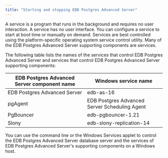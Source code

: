 ```yaml
---
title: "Starting and stopping EDB Postgres Advanced Server"
---
```


A service is a program that runs in the background and requires no user interaction. A service has no user interface. You can configure a service to start at boot time or manually on demand. Services are best controlled using the platform-specific operating system service control utility. Many of the EDB Postgres Advanced Server supporting components are services.

The following table lists the names of the services that control EDB Postgres Advanced Server and services that control EDB Postgres Advanced Server supporting components:

| EDB Postgres Advanced Server component name | Windows service name                |
| ------------------------------ | ------------------------------------------------ |
| EDB Postgres Advanced Server   | edb-as-16                                        |
| pgAgent                        | EDB Postgres Advanced Server Scheduling Agent |
| PgBouncer                      | edb-pgbouncer-1.21                            |
| Slony                          | edb-slony-replication-14                         |

You can use the command line or the Windows Services applet to control the EDB Postgres Advanced Server database server and the services of EDB Postgres Advanced Server's supporting components on a Windows host.
